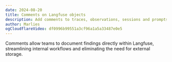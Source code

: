 ```yaml
---
date: 2024-08-20
title: Comments on Langfuse objects
description: Add comments to traces, observations, sessions and prompts via the Langfuse UI.    
author: Marlies
ogCloudflareVideo: df0996b99551a3cf96a1a5a33487e0e5 
---
```



<ChangelogHeader />

Comments allow teams to document findings directly within Langfuse, streamlining internal workflows and eliminating the need for external storage. 